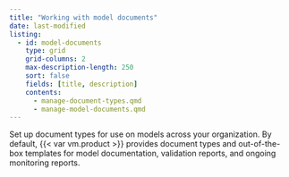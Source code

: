 ```yaml
---
title: "Working with model documents"
date: last-modified
listing:
  - id: model-documents
    type: grid
    grid-columns: 2
    max-description-length: 250
    sort: false
    fields: [title, description]
    contents:
      - manage-document-types.qmd
      - manage-model-documents.qmd
---
```


Set up document types for use on models across your organization. By default, {{< var vm.product >}} provides document types and out-of-the-box templates for model documentation, validation reports, and ongoing monitoring reports.

:::{#model-documents}
:::

